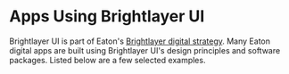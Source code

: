 
<!-- KEYWORDS: case study examples projects products -->

# Apps Using Brightlayer UI

Brightlayer UI is part of Eaton's <!-- markdown-link-check-disable -->[Brightlayer digital strategy](https://www.eaton.com/us/en-us/digital/brightlayer.html)<!-- markdown-link-check-enable -->. Many Eaton digital apps are built using Brightlayer UI's design principles and software packages. Listed below are a few selected examples.

<BLUIProjectCatalog />
